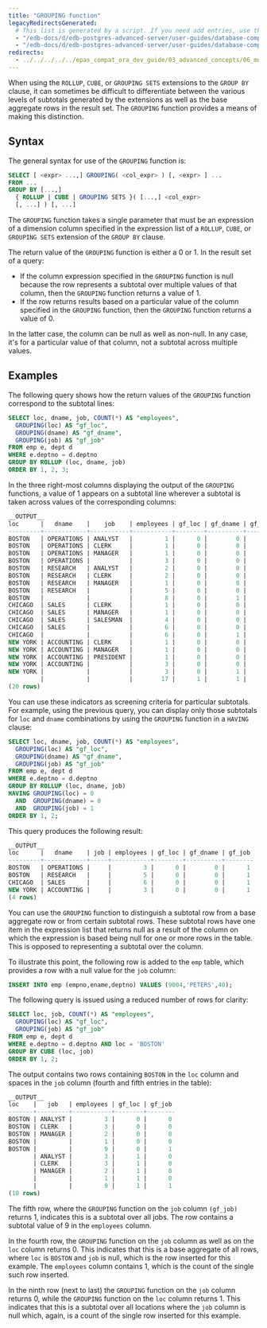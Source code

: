 ```yaml
---
title: "GROUPING function"
legacyRedirectsGenerated:
  # This list is generated by a script. If you need add entries, use the `legacyRedirects` key.
  - "/edb-docs/d/edb-postgres-advanced-server/user-guides/database-compatibility-for-oracle-developers-guide/9.6/Database_Compatibility_for_Oracle_Developers_Guide_v9.6.1.027.html"
  - "/edb-docs/d/edb-postgres-advanced-server/user-guides/database-compatibility-for-oracle-developers-guide/9.5/Database_Compatibility_for_Oracle_Developers_Guide.1.027.html"
redirects:
  - ../../../../../epas_compat_ora_dev_guide/03_advanced_concepts/06_multidimensional_analysis/04_grouping_function #generated for docs/epas/reorg-role-use-case-mode
---
```


<div id="grouping_function" class="registered_link"></div>

When using the `ROLLUP`, `CUBE`, or `GROUPING SETS` extensions to the `GROUP BY` clause, it can sometimes be difficult to differentiate between the various levels of subtotals generated by the extensions as well as the base aggregate rows in the result set. The `GROUPING` function provides a means of making this distinction.

## Syntax 

The general syntax for use of the `GROUPING` function is:

```sql
SELECT [ <expr> ...,] GROUPING( <col_expr> ) [, <expr> ] ...
FROM ...
GROUP BY [...,]
  { ROLLUP | CUBE | GROUPING SETS }( [...,] <col_expr>
  [, ...] ) [, ...]
```

The `GROUPING` function takes a single parameter that must be an expression of a dimension column specified in the expression list of a `ROLLUP`, `CUBE`, or `GROUPING SETS` extension of the `GROUP BY` clause.

The return value of the `GROUPING` function is either a 0 or 1. In the result set of a query:  

- If the column expression specified in the `GROUPING` function is null because the row represents a subtotal over multiple values of that column, then the `GROUPING` function returns a value of 1. 
- If the row returns results based on a particular value of the column specified in the `GROUPING` function, then the `GROUPING` function returns a value of 0. 

In the latter case, the column can be null as well as non-null. In any case, it's for a particular value of that column, not a subtotal across multiple values.

## Examples 

The following query shows how the return values of the `GROUPING` function correspond to the subtotal lines:

```sql
SELECT loc, dname, job, COUNT(*) AS "employees",
  GROUPING(loc) AS "gf_loc",
  GROUPING(dname) AS "gf_dname",
  GROUPING(job) AS "gf_job"
FROM emp e, dept d
WHERE e.deptno = d.deptno
GROUP BY ROLLUP (loc, dname, job)
ORDER BY 1, 2, 3;
```

In the three right-most columns displaying the output of the `GROUPING` functions, a value of 1 appears on a subtotal line wherever a subtotal is taken across values of the corresponding columns:

```sql
__OUTPUT__
loc      |   dname    |    job    | employees | gf_loc | gf_dname | gf_job
---------+------------+-----------+-----------+--------+----------+--------
BOSTON   | OPERATIONS | ANALYST   |         1 |      0 |        0 |      0
BOSTON   | OPERATIONS | CLERK     |         1 |      0 |        0 |      0
BOSTON   | OPERATIONS | MANAGER   |         1 |      0 |        0 |      0
BOSTON   | OPERATIONS |           |         3 |      0 |        0 |      1
BOSTON   | RESEARCH   | ANALYST   |         2 |      0 |        0 |      0
BOSTON   | RESEARCH   | CLERK     |         2 |      0 |        0 |      0
BOSTON   | RESEARCH   | MANAGER   |         1 |      0 |        0 |      0
BOSTON   | RESEARCH   |           |         5 |      0 |        0 |      1
BOSTON   |            |           |         8 |      0 |        1 |      1
CHICAGO  | SALES      | CLERK     |         1 |      0 |        0 |      0
CHICAGO  | SALES      | MANAGER   |         1 |      0 |        0 |      0
CHICAGO  | SALES      | SALESMAN  |         4 |      0 |        0 |      0
CHICAGO  | SALES      |           |         6 |      0 |        0 |      1
CHICAGO  |            |           |         6 |      0 |        1 |      1
NEW YORK | ACCOUNTING | CLERK     |         1 |      0 |        0 |      0
NEW YORK | ACCOUNTING | MANAGER   |         1 |      0 |        0 |      0
NEW YORK | ACCOUNTING | PRESIDENT |         1 |      0 |        0 |      0
NEW YORK | ACCOUNTING |           |         3 |      0 |        0 |      1
NEW YORK |            |           |         3 |      0 |        1 |      1
         |            |           |        17 |      1 |        1 |      1
(20 rows)
```

You can use these indicators as screening criteria for particular subtotals. For example, using the previous query, you can display only those subtotals for `loc` and `dname` combinations by using the `GROUPING` function in a `HAVING` clause:

```sql
SELECT loc, dname, job, COUNT(*) AS "employees",
  GROUPING(loc) AS "gf_loc",
  GROUPING(dname) AS "gf_dname",
  GROUPING(job) AS "gf_job"
FROM emp e, dept d
WHERE e.deptno = d.deptno
GROUP BY ROLLUP (loc, dname, job)
HAVING GROUPING(loc) = 0
  AND  GROUPING(dname) = 0
  AND  GROUPING(job) = 1
ORDER BY 1, 2;
```

This query produces the following result:

```sql
__OUTPUT__
loc      |   dname    | job | employees | gf_loc | gf_dname | gf_job
---------+------------+-----+-----------+--------+----------+--------
BOSTON   | OPERATIONS |     |         3 |      0 |        0 |      1
BOSTON   | RESEARCH   |     |         5 |      0 |        0 |      1
CHICAGO  | SALES      |     |         6 |      0 |        0 |      1
NEW YORK | ACCOUNTING |     |         3 |      0 |        0 |      1
(4 rows)
```

You can use the `GROUPING` function to distinguish a subtotal row from a base aggregate row or from certain subtotal rows. These subtotal rows have one item in the expression list that returns null as a result of the column on which the expression is based being null for one or more rows in the table. This is opposed to representing a subtotal over the column.

To illustrate this point, the following row is added to the `emp` table, which provides a row with a null value for the `job` column:

```sql
INSERT INTO emp (empno,ename,deptno) VALUES (9004,'PETERS',40);
```

The following query is issued using a reduced number of rows for clarity:

```sql
SELECT loc, job, COUNT(*) AS "employees",
  GROUPING(loc) AS "gf_loc",
  GROUPING(job) AS "gf_job"
FROM emp e, dept d
WHERE e.deptno = d.deptno AND loc = 'BOSTON'
GROUP BY CUBE (loc, job)
ORDER BY 1, 2;
```

The output contains two rows containing `BOSTON` in the `loc` column and spaces in the `job` column (fourth and fifth entries in the table):

```sql
__OUTPUT__
loc    |   job   | employees | gf_loc | gf_job
-------+---------+-----------+--------+--------
BOSTON | ANALYST |         3 |      0 |      0
BOSTON | CLERK   |         3 |      0 |      0
BOSTON | MANAGER |         2 |      0 |      0
BOSTON |         |         1 |      0 |      0
BOSTON |         |         9 |      0 |      1
       | ANALYST |         3 |      1 |      0
       | CLERK   |         3 |      1 |      0
       | MANAGER |         2 |      1 |      0
       |         |         1 |      1 |      0
       |         |         9 |      1 |      1
(10 rows)
```

The fifth row, where the `GROUPING` function on the `job` column `(gf_job)` returns 1, indicates this is a subtotal over all jobs. The row contains a subtotal value of 9 in the `employees` column.

In the fourth row, the `GROUPING` function on the `job` column as well as on the `loc` column returns 0. This indicates that this is a base aggregate of all rows, where `loc` is `BOSTON` and `job` is null, which is the row inserted for this example. The `employees` column contains 1, which is the count of the single such row inserted.

In the ninth row (next to last) the `GROUPING` function on the `job` column returns 0, while the `GROUPING` function on the `loc` column returns 1. This indicates that this is a subtotal over all locations where the `job` column is null which, again, is a count of the single row inserted for this example.
